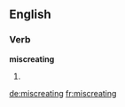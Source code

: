 ==English==

===Verb===
'''miscreating'''

# {{present participle of|miscreate}}

[[de:miscreating]]
[[fr:miscreating]]